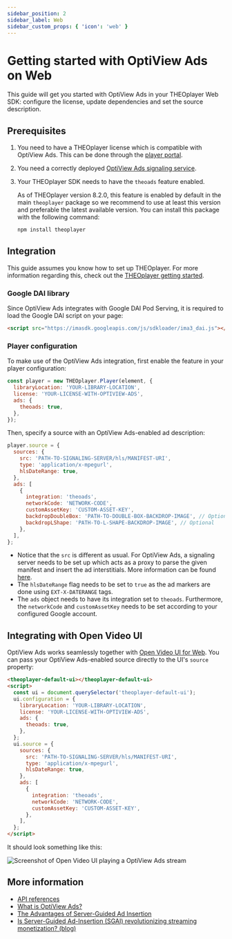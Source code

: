 ```yaml
---
sidebar_position: 2
sidebar_label: Web
sidebar_custom_props: { 'icon': 'web' }
---
```


# Getting started with OptiView Ads on Web

This guide will get you started with OptiView Ads in your THEOplayer Web SDK: configure the license, update dependencies and set the source description.

## Prerequisites

1. You need to have a THEOplayer license which is compatible with OptiView Ads. This can be done through the [player portal](https://portal.theoplayer.com).
2. You need a correctly deployed [OptiView Ads signaling service](signaling-service.mdx).
3. Your THEOplayer SDK needs to have the `theoads` feature enabled.

   As of THEOplayer version 8.2.0, this feature is enabled by default in the main `theoplayer` package so we recommend to use at least this version and preferable the latest available version.
   You can install this package with the following command:

   ```bash
   npm install theoplayer
   ```

## Integration

This guide assumes you know how to set up THEOplayer. For more information regarding this, check out the [THEOplayer getting started](/theoplayer/getting-started/sdks/web/getting-started/).

### Google DAI library

Since OptiView Ads integrates with Google DAI Pod Serving, it is required to load the Google DAI script on your page:

```html
<script src="https://imasdk.googleapis.com/js/sdkloader/ima3_dai.js"></script>
```

### Player configuration

To make use of the OptiView Ads integration, first enable the feature in your player configuration:

```javascript
const player = new THEOplayer.Player(element, {
  libraryLocation: 'YOUR-LIBRARY-LOCATION',
  license: 'YOUR-LICENSE-WITH-OPTIVIEW-ADS',
  ads: {
    theoads: true,
  },
});
```

Then, specify a source with an OptiView Ads-enabled ad description:

```javascript
player.source = {
  sources: {
    src: 'PATH-TO-SIGNALING-SERVER/hls/MANIFEST-URI',
    type: 'application/x-mpegurl',
    hlsDateRange: true,
  },
  ads: [
    {
      integration: 'theoads',
      networkCode: 'NETWORK-CODE',
      customAssetKey: 'CUSTOM-ASSET-KEY',
      backdropDoubleBox: 'PATH-TO-DOUBLE-BOX-BACKDROP-IMAGE', // Optional
      backdropLShape: 'PATH-TO-L-SHAPE-BACKDROP-IMAGE', // Optional
    },
  ],
};
```

- Notice that the `src` is different as usual. For OptiView Ads, a signaling server needs to be set up which acts as a proxy to parse the given manifest and insert the ad interstitials. More information can be found [here](signaling-service.mdx).
- The `hlsDateRange` flag needs to be set to `true` as the ad markers are done using `EXT-X-DATERANGE` tags.
- The `ads` object needs to have its integration set to `theoads`. Furthermore, the `networkCode` and `customAssetKey` needs to be set according to your configured Google account.

## Integrating with Open Video UI

OptiView Ads works seamlessly together with [Open Video UI for Web](/open-video-ui/web/). You can pass your OptiView Ads-enabled source directly to the UI's `source` property:

```html
<theoplayer-default-ui></theoplayer-default-ui>
<script>
  const ui = document.querySelector('theoplayer-default-ui');
  ui.configuration = {
    libraryLocation: 'YOUR-LIBRARY-LOCATION',
    license: 'YOUR-LICENSE-WITH-OPTIVIEW-ADS',
    ads: {
      theoads: true,
    },
  };
  ui.source = {
    sources: {
      src: 'PATH-TO-SIGNALING-SERVER/hls/MANIFEST-URI',
      type: 'application/x-mpegurl',
      hlsDateRange: true,
    },
    ads: [
      {
        integration: 'theoads',
        networkCode: 'NETWORK-CODE',
        customAssetKey: 'CUSTOM-ASSET-KEY',
      },
    ],
  };
</script>
```

It should look something like this:

![Screenshot of Open Video UI playing a OptiView Ads stream](../assets/img/web-ui.png)

## More information

- [API references](pathname:///theoplayer/v8/api-reference/web/interfaces/TheoAdDescription.html)
- [What is OptiView Ads?](https://optiview.dolby.com/products/server-guided-ad-insertion/)
- [The Advantages of Server-Guided Ad Insertion](https://optiview.dolby.com/solutions/personalized-advertising/)
- [Is Server-Guided Ad-Insertion (SGAI) revolutionizing streaming monetization? (blog)](https://optiview.dolby.com/resources/blog/advertising/what-is-sgai-server-guided-ad-insertion-in-streaming/)
